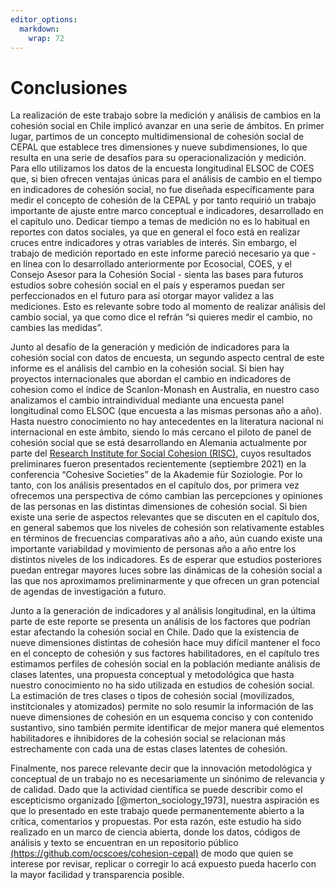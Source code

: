 ```yaml
---
editor_options:
  markdown:
    wrap: 72
---
```


# Conclusiones {-}

La realización de este trabajo sobre la medición y análisis de cambios en la cohesión social en Chile implicó avanzar en una serie de ámbitos. En primer lugar, partimos de un concepto multidimensional de cohesión social de CEPAL que establece tres dimensiones y nueve subdimensiones, lo que resulta en una serie de desafíos para su operacionalización y medición. Para ello utilizamos los datos de la encuesta longitudinal ELSOC de COES que, si bien ofrecen ventajas únicas para el análisis de cambio en el tiempo en indicadores de cohesión social, no fue diseñada específicamente para medir el concepto de cohesión de la CEPAL y por tanto requirió un trabajo importante de ajuste entre marco conceptual e indicadores, desarrollado en el capítulo uno. Dedicar tiempo a temas de medición no es lo habitual en reportes con datos sociales, ya que en general el foco está en realizar cruces entre indicadores y otras variables de interés. Sin embargo, el trabajo de medición reportado en este informe pareció necesario ya que - en línea con lo desarrollado  anteriormente por Ecosocial, COES, y el Consejo Asesor para la Cohesión Social - sienta las bases para futuros estudios sobre cohesión social en el país y esperamos puedan ser perfeccionados en el futuro para así otorgar mayor validez a las mediciones. Esto es relevante sobre todo al momento de realizar análisis del cambio social, ya que como dice el refrán "si quieres medir el cambio, no cambies las medidas".

Junto al desafío de la generación y medición de indicadores para la cohesión social con datos de encuesta, un segundo aspecto central de este informe es el análisis del cambio en la cohesión social. Si bien hay proyectos internacionales que abordan el cambio en indicadores de cohesion como el índice de Scanlon-Monash en Australia, en nuestro caso analizamos el cambio intraindividual mediante una encuesta panel longitudinal como ELSOC (que encuesta a las mismas personas año a año). Hasta nuestro conocimiento no hay antecedentes en la literatura nacional ni internacional en este ámbito, siendo lo más cercano el piloto de panel de cohesión social que se está desarrollando en Alemania actualmente por parte del [Research Institute for Social Cohesion (RISC)](https://www.fgz-risc.de/), cuyos resultados preliminares fueron presentados recientemente (septiembre 2021) en la conferencia "Cohesive Societies" de la Akademie für Soziologie. Por lo tanto, con los análisis presentados en el capítulo dos, por primera vez ofrecemos una perspectiva de cómo cambian las percepciones y opiniones de las personas en las distintas dimensiones de cohesión social. Si bien existe una serie de aspectos relevantes que se discuten en el capítulo dos, en general sabemos que los niveles de cohesión son relativamente estables en términos de frecuencias comparativas año a año, aún cuando existe una importante variabildad y movimiento de personas año a año entre los distintos niveles de los indicadores. Es de esperar que estudios posteriores puedan entregar mayores luces sobre las dinámicas de la cohesión social a las que nos aproximamos preliminarmente y que ofrecen un gran potencial de agendas de investigación a futuro.

Junto a la generación de indicadores y al análisis longitudinal, en la última parte de este reporte se presenta un análisis de los factores que podrían estar afectando la cohesión social en Chile. Dado que la existencia de nueve dimensiones distintas de cohesión hace muy difícil mantener el foco en el concepto de cohesión y sus factores habilitadores, en el capítulo tres estimamos perfiles de cohesión social en la población mediante análisis de clases latentes, una propuesta conceptual y metodológica que hasta nuestro conocimiento no ha sido utilizada en estudios de cohesión social. La estimación de tres clases o tipos de cohesión social (movilizados, institcionales y atomizados) permite no solo resumir la información de las nueve dimensiones de cohesión en un esquema conciso y con contenido sustantivo, sino también permite identificar de mejor manera qué elementos habilitadores e ihnibidores de la cohesión social se relacionan más estrechamente con cada una de estas clases latentes de cohesión.

Finalmente, nos parece relevante decir que la innovación metodológica y conceptual de un trabajo no es necesariamente un sinónimo de relevancia y de calidad. Dado que la actividad científica se puede describir como el escepticismo organizado [@merton_sociology_1973], nuestra aspiración es que lo presentado en este trabajo  quede permanentemente abierto a la crítica, comentarios y propuestas. Por esta razón, este estudio ha sido realizado en un marco de ciencia abierta, donde los datos, códigos de análisis y texto se encuentran en un repositorio público [(https://github.com/ocscoes/cohesion-cepal)](https://github.com/ocscoes/cohesion-cepal) de modo que quien se interese por revisar, replicar o corregir lo acá expuesto pueda hacerlo con la mayor facilidad y transparencia posible.

